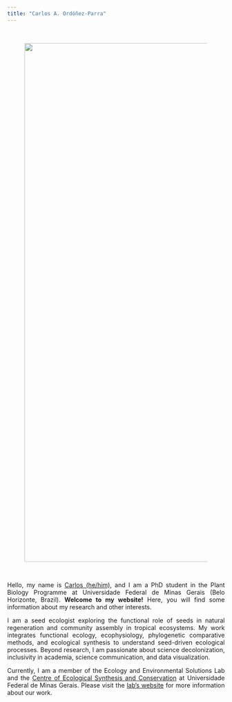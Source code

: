 ```yaml
---
title: "Carlos A. Ordóñez-Parra"
---
```


<br/>
<center>
<figure>
  <img src="Images/Figure11.jpg" width="1200"/>
</figure> 
</center>
<br/>

<div style="text-align: justify">
Hello, my name is [Carlos (he/him)](https://caordonezparra.github.io/about.html), and I am a PhD student in the Plant Biology Programme at Universidade Federal de Minas Gerais (Belo Horizonte, Brazil). **Welcome to my website!** Here, you will find some information about my research and other interests.

I am a seed ecologist exploring the functional role of seeds in natural regeneration and community assembly in tropical ecosystems. My work integrates functional ecology, ecophysiology, phylogenetic comparative methods, and ecological synthesis to understand seed-driven ecological processes. Beyond research, I am passionate about science decolonization, inclusivity in academia, science communication, and data visualization.

Currently, I am a member of the Ecology and Environmental Solutions Lab and the [Centre of Ecological Synthesis and Conservation](https://twitter.com/for_synthesis) at Universidade Federal de Minas Gerais. Please visit the [lab's website](https://eeslufmg.weebly.com/) for more information about our work.
</div>